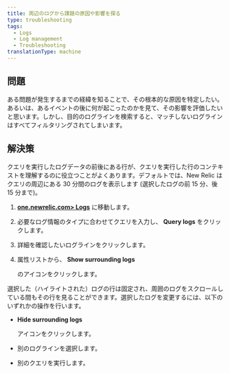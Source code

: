 ```yaml
---
title: 周辺のログから課題の原因や影響を探る
type: troubleshooting
tags:
  - Logs
  - Log management
  - Troubleshooting
translationType: machine
---
```


## 問題

ある問題が発生するまでの経緯を知ることで、その根本的な原因を特定したい。あるいは、あるイベントの後に何が起こったのかを見て、その影響を評価したいと思います。しかし、目的のログラインを検索すると、マッチしないログラインはすべてフィルタリングされてしまいます。

## 解決策

クエリを実行したログデータの前後にある行が、クエリを実行した行のコンテキストを理解するのに役立つことがよくあります。デフォルトでは、New Relic はクエリの周辺にある 30 分間のログを表示します (選択したログの前 15 分、後 15 分まで)。

1. **[one.newrelic.com> Logs](https://one.newrelic.com)** に移動します。

2. 必要なログ情報のタイプに合わせてクエリを入力し、 **Query logs** をクリックします。

3. 詳細を確認したいログラインをクリックします。

4. 属性リストから、 **Show surrounding logs**

   <Icon name="fe-eye"/>

   のアイコンをクリックします。

選択した（ハイライトされた）ログの行は固定され、周囲のログをスクロールしている間もその行を見ることができます。選択したログを変更するには、以下のいずれかの操作を行います。

* **Hide surrounding logs**

  <Icon name="eye-off"/>

  アイコンをクリックします。

* 別のログラインを選択します。

* 別のクエリを実行します。